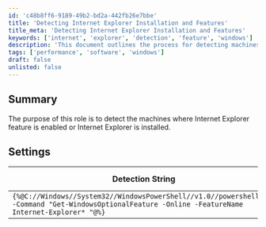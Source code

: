```yaml
---
id: 'c48b8ff6-9189-49b2-bd2a-442fb26e7bbe'
title: 'Detecting Internet Explorer Installation and Features'
title_meta: 'Detecting Internet Explorer Installation and Features'
keywords: ['internet', 'explorer', 'detection', 'feature', 'windows']
description: 'This document outlines the process for detecting machines where the Internet Explorer feature is enabled or where Internet Explorer is installed. It includes a detection string and applicable settings for Windows operating systems.'
tags: ['performance', 'software', 'windows']
draft: false
unlisted: false
---
```

## Summary

The purpose of this role is to detect the machines where Internet Explorer feature is enabled or Internet Explorer is installed.

## Settings

| Detection String                                                                                          | Comparator | Result | Applicable OS |
|-----------------------------------------------------------------------------------------------------------|------------|--------|----------------|
| `{%@C://Windows//System32//WindowsPowerShell//v1.0//powershell.exe -Command "Get-WindowsOptionalFeature -Online -FeatureName Internet-Explorer* "@%}` | Contains   | Enable | Windows        |












